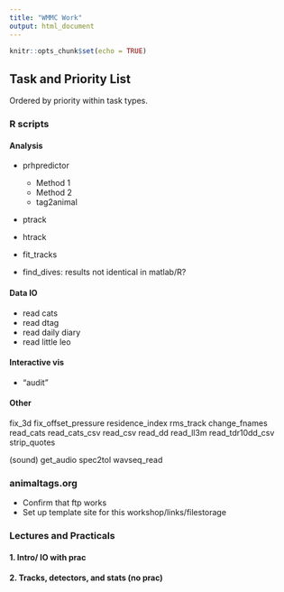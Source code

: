 ```yaml
---
title: "WMMC Work"
output: html_document
---
```


```r
knitr::opts_chunk$set(echo = TRUE)
```

## Task and Priority List
Ordered by priority within task types.

### R scripts

#### Analysis

- prhpredictor
  - Method 1
  - Method 2
  - tag2animal
- ptrack
- htrack
- fit_tracks

- find_dives: results not identical in matlab/R?

#### Data IO

- read cats
- read dtag
- read daily diary
- read little leo

#### Interactive vis

- "audit"

#### Other

fix_3d
fix_offset_pressure
residence_index
rms_track
change_fnames
read_cats
read_cats_csv
read_csv
read_dd
read_ll3m
read_tdr10dd_csv
strip_quotes

(sound)
get_audio
spec2tol
wavseq_read

### animaltags.org

- Confirm that ftp works
- Set up template site for this workshop/links/filestorage

### Lectures and Practicals

#### 1. Intro/ IO with prac

#### 2. Tracks, detectors, and stats (no prac)
